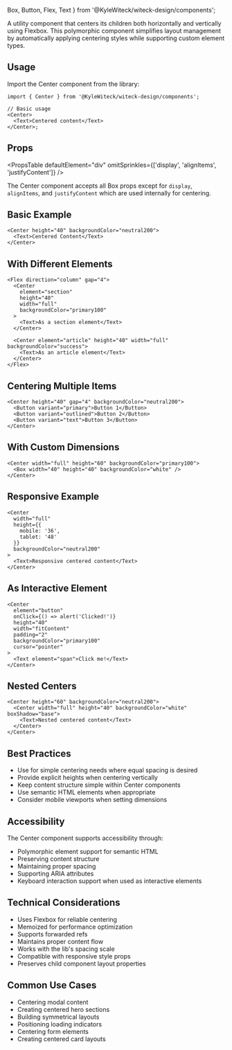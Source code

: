   Box,
  Button,
  Flex,
  Text
} from '@KyleWiteck/witeck-design/components';

A utility component that centers its children both horizontally and vertically
using Flexbox. This polymorphic component simplifies layout management by
automatically applying centering styles while supporting custom element types.

## Usage

Import the Center component from the library:

```tsx
import { Center } from '@KyleWiteck/witeck-design/components';

// Basic usage
<Center>
  <Text>Centered content</Text>
</Center>;
```

## Props

<PropsTable
  defaultElement="div"
  omitSprinkles={['display', 'alignItems', 'justifyContent']}
/>

The Center component accepts all Box props except for `display`, `alignItems`,
and `justifyContent` which are used internally for centering.

## Basic Example

```tsx live
<Center height="40" backgroundColor="neutral200">
  <Text>Centered Content</Text>
</Center>
```

## With Different Elements

```tsx live
<Flex direction="column" gap="4">
  <Center
    element="section"
    height="40"
    width="full"
    backgroundColor="primary100"
  >
    <Text>As a section element</Text>
  </Center>

  <Center element="article" height="40" width="full" backgroundColor="success">
    <Text>As an article element</Text>
  </Center>
</Flex>
```

## Centering Multiple Items

```tsx live
<Center height="40" gap="4" backgroundColor="neutral200">
  <Button variant="primary">Button 1</Button>
  <Button variant="outlined">Button 2</Button>
  <Button variant="text">Button 3</Button>
</Center>
```

## With Custom Dimensions

```tsx live
<Center width="full" height="60" backgroundColor="primary100">
  <Box width="40" height="40" backgroundColor="white" />
</Center>
```

## Responsive Example

```tsx live
<Center
  width="full"
  height={{
    mobile: '36',
    tablet: '48'
  }}
  backgroundColor="neutral200"
>
  <Text>Responsive centered content</Text>
</Center>
```

## As Interactive Element

```tsx live
<Center
  element="button"
  onClick={() => alert('Clicked!')}
  height="40"
  width="fitContent"
  padding="2"
  backgroundColor="primary100"
  cursor="pointer"
>
  <Text element="span">Click me!</Text>
</Center>
```

## Nested Centers

```tsx live
<Center height="60" backgroundColor="neutral200">
  <Center width="full" height="40" backgroundColor="white" boxShadow="base">
    <Text>Nested centered content</Text>
  </Center>
</Center>
```

## Best Practices

- Use for simple centering needs where equal spacing is desired
- Provide explicit heights when centering vertically
- Keep content structure simple within Center components
- Use semantic HTML elements when appropriate
- Consider mobile viewports when setting dimensions

## Accessibility

The Center component supports accessibility through:

- Polymorphic element support for semantic HTML
- Preserving content structure
- Maintaining proper spacing
- Supporting ARIA attributes
- Keyboard interaction support when used as interactive elements

## Technical Considerations

- Uses Flexbox for reliable centering
- Memoized for performance optimization
- Supports forwarded refs
- Maintains proper content flow
- Works with the lib's spacing scale
- Compatible with responsive style props
- Preserves child component layout properties

## Common Use Cases

- Centering modal content
- Creating centered hero sections
- Building symmetrical layouts
- Positioning loading indicators
- Centering form elements
- Creating centered card layouts
